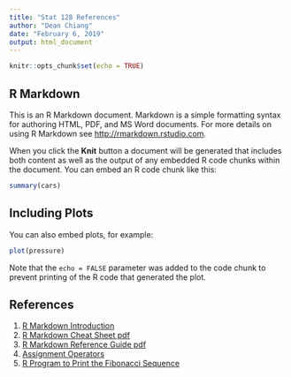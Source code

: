 ```yaml
---
title: "Stat 128 References"
author: "Dean Chiang"
date: "February 6, 2019"
output: html_document
---
```


```r
knitr::opts_chunk$set(echo = TRUE)
```

## R Markdown

This is an R Markdown document. Markdown is a simple formatting syntax for authoring HTML, PDF, and MS Word documents. For more details on using R Markdown see <http://rmarkdown.rstudio.com>.

When you click the **Knit** button a document will be generated that includes both content as well as the output of any embedded R code chunks within the document. You can embed an R code chunk like this:

```r
summary(cars)
```

## Including Plots

You can also embed plots, for example:

```r
plot(pressure)
```

Note that the `echo = FALSE` parameter was added to the code chunk to prevent printing of the R code that generated the plot.

## References

1. [R Markdown Introduction](https://rmarkdown.rstudio.com/lesson-1.html)
2. [R Markdown Cheat Sheet pdf](https://www.rstudio.com/wp-content/uploads/2016/03/rmarkdown-cheatsheet-2.0.pdf)
3. [R Markdown Reference Guide pdf](https://www.rstudio.com/wp-content/uploads/2015/03/rmarkdown-reference.pdf)
4. [Assignment Operators](https://csgillespie.wordpress.com/2010/11/16/assignment-operators-in-r-vs/)
5. [R Program to Print the Fibonacci Sequence](https://www.datamentor.io/r-programming/examples/fibonacci-sequence/)